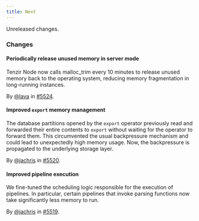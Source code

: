 ```yaml
---
title: Next
---
```


Unreleased changes.

### Changes

#### Periodically release unused memory in server mode

Tenzir Node now calls malloc_trim every 10 minutes to release unused memory back to the operating system, reducing memory fragmentation in long-running instances.

By [@lava](https://github.com/lava) in [#5524](https://github.com/tenzir/tenzir/pull/5524).

#### Improved `export` memory management

The database partitions opened by the `export` operator previously read and
forwarded their entire contents to `export` without waiting for the operator to
forward them. This circumvented the usual backpressure mechanism and could lead
to unexpectedly high memory usage. Now, the backpressure is propagated to the
underlying storage layer.

By [@jachris](https://github.com/jachris) in [#5520](https://github.com/tenzir/tenzir/pull/5520).

#### Improved pipeline execution

We fine-tuned the scheduling logic responsible for the execution of pipelines.
In particular, certain pipelines that invoke parsing functions now take
significantly less memory to run.

By [@jachris](https://github.com/jachris) in [#5519](https://github.com/tenzir/tenzir/pull/5519).
